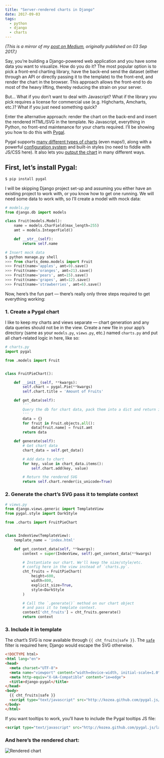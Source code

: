 ```yaml
---
title: "Server-rendered charts in Django"
date: 2017-09-03
tags:
  - python
  - django
  - charts
---
```


*(This is a mirror of my [post on Medium](https://medium.com/hackernoon/server-rendered-charts-in-django-2604f903389d), originally published on 03 Sep 2017.)*

Say, you’re building a Django-powered web application and you have some data you want to visualize. How do you do it? The most popular option is to pick a front-end charting library, have the back-end send the dataset (either through an API or directly passing it to the template) to the front-end, and render the chart in the browser. This approach allows the front-end to do most of the heavy lifting, thereby reducing the strain on your server.

But... What if you don’t want to deal with Javascript? What if the library you pick requires a license for commercial use (e.g. Highcharts, Amcharts, etc.)? What if you just need something quick?

Enter the alternative approach: render the chart on the back-end and insert the rendered HTML/SVG in the template. No Javascript, everything in Python, no front-end maintenance for your charts required. I’ll be showing you how to do this with [Pygal](http://pygal.org/en/stable/).

Pygal supports [many different types of charts](http://pygal.org/en/stable/documentation/types/index.html) (even maps!), along with a powerful [configuration system](http://pygal.org/en/stable/documentation/configuration/chart.html) and built-in styles (no need to fiddle with JS/CSS here). It also lets you [output the chart](http://pygal.org/en/stable/documentation/output.html) in many different ways.

## First, let’s install Pygal:

```sh
$ pip install pygal
```

I will be skipping Django project set-up and assuming you either have an existing project to work with, or you know how to get one running. We will need some data to work with, so I’ll create a model with mock data:

```python
# models.py
from django.db import models

class Fruit(models.Model):
    name = models.CharField(max_length=255)
    amt = models.IntegerField()

    def __str__(self):
        return self.name

# Insert mock data
$ python manage.py shell
>>> from charts_demo.models import Fruit
>>> Fruit(name='apples', amt=9).save()
>>> Fruit(name='oranges', amt=21).save()
>>> Fruit(name='pears', amt=15).save()
>>> Fruit(name='grapes', amt=12).save()
>>> Fruit(name='strawberries', amt=6).save()
```

Now, here’s the fun part — there’s really only three steps required to get everything working:

### 1. Create a Pygal chart

I like to keep my charts and views separate — chart generation and any data queries should not be in the view. Create a new file in your app’s directory (same as your `models.py`, `views.py`, etc.) named `charts.py` and put all chart-related logic in here, like so:

```python
# charts.py
import pygal

from .models import Fruit


class FruitPieChart():

    def __init__(self, **kwargs):
        self.chart = pygal.Pie(**kwargs)
        self.chart.title = 'Amount of Fruits'

    def get_data(self):
        '''
        Query the db for chart data, pack them into a dict and return it.
        '''
        data = {}
        for fruit in Fruit.objects.all():
            data[fruit.name] = fruit.amt
        return data

    def generate(self):
        # Get chart data
        chart_data = self.get_data()

        # Add data to chart
        for key, value in chart_data.items():
            self.chart.add(key, value)

        # Return the rendered SVG
        return self.chart.render(is_unicode=True)
```

### 2. Generate the chart’s SVG pass it to template context
```python
# views.py
from django.views.generic import TemplateView
from pygal.style import DarkStyle

from .charts import FruitPieChart


class IndexView(TemplateView):
    template_name = 'index.html'

    def get_context_data(self, **kwargs):
        context = super(IndexView, self).get_context_data(**kwargs)

        # Instantiate our chart. We'll keep the size/style/etc.
        # config here in the view instead of `charts.py`.
        cht_fruits = FruitPieChart(
            height=600,
            width=800,
            explicit_size=True,
            style=DarkStyle
        )

        # Call the `.generate()` method on our chart object
        # and pass it to template context.
        context['cht_fruits'] = cht_fruits.generate()
        return context
```

### 3. Include it in template


The chart’s SVG is now available through `{{ cht_fruits|safe }}`. The [`safe`](https://docs.djangoproject.com/en/1.11/ref/templates/builtins/#safe) filter is required here; Django would escape the SVG otherwise.

```html
<!DOCTYPE html>
<html lang="en">
<head>
  <meta charset="UTF-8">
  <meta name="viewport" content="width=device-width, initial-scale=1.0">
  <meta http-equiv="X-UA-Compatible" content="ie=edge">
  <title>django-pygal</title>
</head>
<body>
  {{ cht_fruits|safe }}
  <script type="text/javascript" src="http://kozea.github.com/pygal.js/latest/pygal-tooltips.min.js"></script>
</body>
</html>
```

If you want tooltips to work, you’ll have to include the Pygal tooltips JS file:
```html
<script type="text/javascript" src="http://kozea.github.com/pygal.js/latest/pygal-tooltips.min.js"></script>
```

### And here’s the rendered chart:

![Rendered chart](./example.png)
